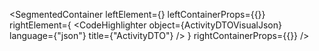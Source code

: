
<SegmentedContainer
  leftElement={<ActivityDTODesc />}
  leftContainerProps={{}}
  rightElement={
    <CodeHighlighter
      object={ActivityDTOVisualJson}
      language={"json"}
      title={"ActivityDTO"}
    />
  }
  rightContainerProps={{}}
/>

<div
  class={"spacer"}
/>


